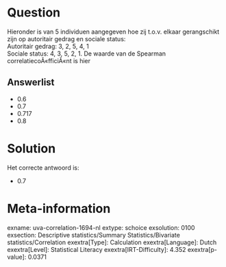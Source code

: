Question
========

Hieronder is van 5 individuen aangegeven hoe zij t.o.v. elkaar
gerangschikt zijn op autoritair gedrag en sociale status:\
Autoritair gedrag: 3, 2, 5, 4, 1\
Sociale status: 4, 3, 5, 2, 1. De waarde van de Spearman
correlatiecoÃ«fficiÃ«nt is hier

Answerlist
----------

* 0.6
* 0.7
* 0.717
* 0.8

Solution
========

Het correcte antwoord is: 

* 0.7

Meta-information
================
exname: uva-correlation-1694-nl
extype: schoice
exsolution: 0100
exsection: Descriptive statistics/Summary Statistics/Bivariate statistics/Correlation
exextra[Type]: Calculation
exextra[Language]: Dutch
exextra[Level]: Statistical Literacy
exextra[IRT-Difficulty]: 4.352
exextra[p-value]: 0.0371
